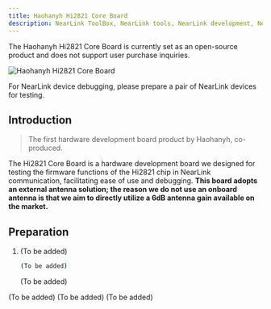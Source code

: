 ```yaml
---
title: Haohanyh Hi2821 Core Board
description: NearLink ToolBox, NearLink tools, NearLink development, NearLink, NearLink ToolBox, NearLink ToolBox Getting Started Guide, Haohanyh, Hi2821
---
```


<Aside type="danger" title="Warning">The Haohanyh Hi2821 Core Board is currently set as an open-source product and does not support user purchase inquiries.</Aside>

![Haohanyh Hi2821 Core Board](https://s2.loli.net/2025/01/18/9ijPcbEtqvBVMO8.png)

<LinkCard title="Haohanyh Hi2821 Core Board" description="Haohanyh's first hardware development board product, all materials open-sourced on Github" href="https://github.com/Hny0305Lin/Hi2821_Dev_Board" target="_blank"/>

<Aside type="caution" title="Warning">For NearLink device debugging, please prepare a pair of NearLink devices for testing.</Aside>

## Introduction

> The first hardware development board product by Haohanyh, co-produced.

The Hi2821 Core Board is a hardware development board we designed for testing the firmware functions of the Hi2821 chip in NearLink communication, facilitating ease of use and debugging. **This board adopts an external antenna solution; the reason we do not use an onboard antenna is that we aim to directly utilize a 6dB antenna gain available on the market.**

## Preparation

<Tabs>
  <TabItem label="Test Firmware">
  <Steps>

1. (To be added)

    ```bash
    (To be added)
    ```
    (To be added)
  </Steps>
  </TabItem>
  <TabItem label="NLChat (WebUI)">
    (To be added)
  </TabItem>
  <TabItem label="NLChat (Android)">
    (To be added)
  </TabItem>
  <TabItem label="NLChat (Qt Embedded)">
    (To be added)
  </TabItem>
</Tabs>